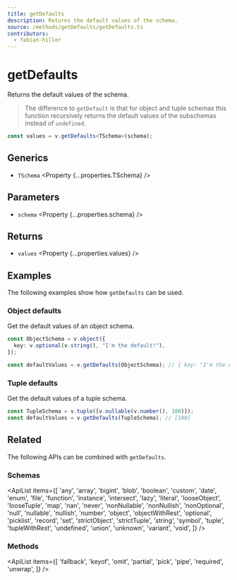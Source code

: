```yaml
---
title: getDefaults
description: Returns the default values of the schema.
source: /methods/getDefaults/getDefaults.ts
contributors:
  - fabian-hiller
---
```



# getDefaults

Returns the default values of the schema.

> The difference to <Link href='../getDefault/'>`getDefault`</Link> is that for object and tuple schemas this function recursively returns the default values of the subschemas instead of `undefined`.

```ts
const values = v.getDefaults<TSchema>(schema);
```

## Generics

- `TSchema` <Property {...properties.TSchema} />

## Parameters

- `schema` <Property {...properties.schema} />

## Returns

- `values` <Property {...properties.values} />

## Examples

The following examples show how `getDefaults` can be used.

### Object defaults

Get the default values of an object schema.

```ts
const ObjectSchema = v.object({
  key: v.optional(v.string(), "I'm the default!"),
});

const defaultValues = v.getDefaults(ObjectSchema); // { key: "I'm the default!" }
```

### Tuple defaults

Get the default values of a tuple schema.

```ts
const TupleSchema = v.tuple([v.nullable(v.number(), 100)]);
const defaultValues = v.getDefaults(TupleSchema); // [100]
```

## Related

The following APIs can be combined with `getDefaults`.

### Schemas

<ApiList
  items={[
    'any',
    'array',
    'bigint',
    'blob',
    'boolean',
    'custom',
    'date',
    'enum',
    'file',
    'function',
    'instance',
    'intersect',
    'lazy',
    'literal',
    'looseObject',
    'looseTuple',
    'map',
    'nan',
    'never',
    'nonNullable',
    'nonNullish',
    'nonOptional',
    'null',
    'nullable',
    'nullish',
    'number',
    'object',
    'objectWithRest',
    'optional',
    'picklist',
    'record',
    'set',
    'strictObject',
    'strictTuple',
    'string',
    'symbol',
    'tuple',
    'tupleWithRest',
    'undefined',
    'union',
    'unknown',
    'variant',
    'void',
  ]}
/>

### Methods

<ApiList
  items={[
    'fallback',
    'keyof',
    'omit',
    'partial',
    'pick',
    'pipe',
    'required',
    'unwrap',
  ]}
/>
